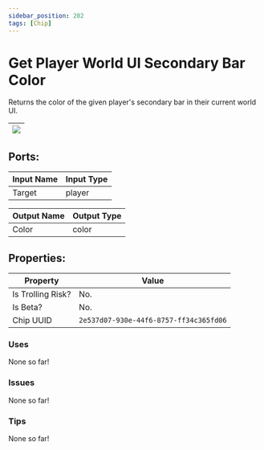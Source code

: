 ```yaml
---
sidebar_position: 202
tags: [Chip]
---
```


# Get Player World UI Secondary Bar Color


Returns the color of the given player's secondary bar in their current world UI.

| ![](https://images-ext-2.discordapp.net/external/MPmIaQzlEPmgGWlgi-WxBBXt0Bjv_zWPkg1y1f_sy3s/https/www.recroomcircuits.com/image/circuit/absolute-value?width=206&height=108) |
|-----|

## Ports:

| Input Name | Input Type |
|-----------|-----------|
| Target | player |

| Output Name | Output Type |
|-----------|-----------|
| Color | color |

## Properties:

| Property  | Value |
|-------------------|-----------|
| Is Trolling Risk? | No. |
| Is Beta? | No. |
| Chip UUID | `2e537d07-930e-44f6-8757-ff34c365fd06` |

### Uses
None so far!

### Issues
None so far!

### Tips
None so far!
